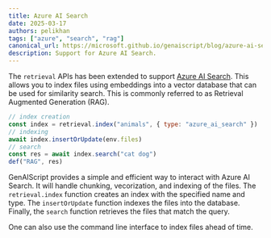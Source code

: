 ```yaml
---
title: Azure AI Search
date: 2025-03-17
authors: pelikhan
tags: ["azure", "search", "rag"]
canonical_url: https://microsoft.github.io/genaiscript/blog/azure-ai-search
description: Support for Azure AI Search.
---
```


The `retrieval` APIs has been extended to support [Azure AI Search](/genaiscript/reference/scripts/retrieval/#azure-ai-search).
This allows you to index files using embeddings into a vector database that can be used for similarity search.
This is commonly referred to as Retrieval Augmented Generation (RAG).

```js wrap '{ type: "azure_ai_search" }'
// index creation
const index = retrieval.index("animals", { type: "azure_ai_search" })
// indexing
await index.insertOrUpdate(env.files)
// search
const res = await index.search("cat dog")
def("RAG", res)
```

GenAIScript provides a simple and efficient way to interact with Azure AI Search. It will handle
chunking, vecorization, and indexing of the files. The `retrieval.index` function creates an index
with the specified name and type. The `insertOrUpdate` function indexes the files into the database.
Finally, the `search` function retrieves the files that match the query.

One can also use the command line interface to index files ahead of time.
